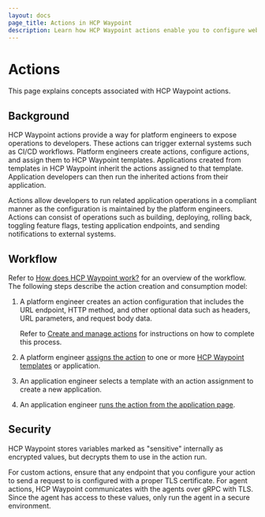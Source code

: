 ```yaml
---
layout: docs
page_title: Actions in HCP Waypoint
description: Learn how HCP Waypoint actions enable you to configure webhooks that can accept parameterized input and then trigger external systems, such as CI/CD workflows.
---
```


# Actions

This page explains concepts associated with HCP Waypoint actions.

## Background

HCP Waypoint actions provide a way for platform engineers to expose operations to developers. These actions can trigger external systems such as CI/CD workflows. Platform engineers create actions, configure actions, and assign them to HCP Waypoint templates. Applications created from templates in HCP Waypoint inherit the actions assigned to that template. Application developers can then run the inherited actions from their application.

Actions allow developers to run related application operations in a compliant manner as the configuration is maintained by the platform engineers. Actions can consist of operations such as building, deploying, rolling back, toggling feature flags, testing application endpoints, and sending notifications to external systems.

## Workflow

Refer to [How does HCP Waypoint work?](/hcp/docs/waypoint#how-does-hcp-waypoint-work) for an overview of the workflow. The following steps describe the action creation and consumption model:

1. A platform engineer creates an action configuration that includes the URL endpoint, HTTP method, and other optional data such as headers, URL parameters, and request body data.

    Refer to [Create and manage actions](/hcp/docs/waypoint/action-create#create-an-action) for instructions on how to complete this process.

1. A platform engineer [assigns the action](/hcp/docs/waypoint/action-create#assign-an-action-to-a-template) to one or more [HCP Waypoint templates](/hcp/docs/waypoint/concepts/templates) or application.

1. An application engineer selects a template with an action assignment to create a new application.

1. An application engineer [runs the action from the application page](/hcp/docs/waypoint/action-create#run-an-action-assigned-to-an-application).

## Security 

HCP Waypoint stores variables marked as "sensitive" internally as encrypted values, but decrypts them to use in the action run. 

For custom actions, ensure that any endpoint that you configure your action to send a request to is configured with a proper TLS certificate. For agent actions, HCP Waypoint communicates with the agents over gRPC with TLS. Since the agent has access to these values, only run the agent in a secure environment.